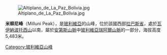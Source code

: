 [[Image:Altiplano_de_La_Paz_Bolivia.jpg|right]]

'''米柳尼峰'''（Milluni Peak），是[[玻利維亞|玻利維亞]]的山峰，位於該國西部[[拉巴斯省_(玻利維亞)|拉巴斯省]]，處於[[瓦伊納波托西山|瓦伊納波托西山]]以南，屬於[[安第斯山脈|安第斯山脈]]中[[玻利維亞瑞阿爾山脈|玻利維亞瑞阿爾山脈]]的一部分，海拔高度5,483米。

{{Bolivia-geo-stub}}
[[Category:玻利維亞山峰|Category:玻利維亞山峰]]